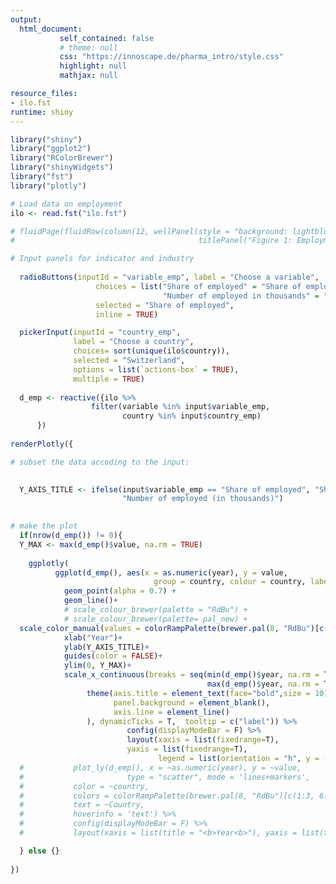 ```yaml
---
output:
  html_document:
           self_contained: false
           # theme: null
           css: "https://innoscape.de/pharma_intro/style.css"
           highlight: null
           mathjax: null

resource_files:
- ilo.fst 
runtime: shiny
---
```


```r
library("shiny")
library("ggplot2")
library("RColorBrewer")
library("shinyWidgets")
library("fst")
library("plotly")
```

```r
# Load data on employment 
ilo <- read.fst("ilo.fst")
```


```r
# fluidPage(fluidRow(column(12, wellPanel(style = "background: lightblue50",
#                                         titlePanel("Figure 1: Employment\n"), 

# Input panels for indicator and industry
 
  radioButtons(inputId = "variable_emp", label = "Choose a variable",
                   choices = list("Share of employed" = "Share of employed",
                                  "Number of employed in thousands" = "Number of employed in thousands"),
                   selected = "Share of employed",
                   inline = TRUE)

  pickerInput(inputId = "country_emp",
              label = "Choose a country", 
              choices= sort(unique(ilo$country)),
              selected = "Switzerland",
              options = list(`actions-box` = TRUE),
              multiple = TRUE)
  
  d_emp <- reactive({ilo %>%
                  filter(variable %in% input$variable_emp,
                         country %in% input$country_emp)
      })
  
renderPlotly({

# subset the data accoding to the input:

  
  Y_AXIS_TITLE <- ifelse(input$variable_emp == "Share of employed", "Share of employed (in %)",
                         "Number of employed (in thousands)") 
  

# make the plot
  if(nrow(d_emp()) != 0){
  Y_MAX <- max(d_emp()$value, na.rm = TRUE) 
    
    ggplotly(
          ggplot(d_emp(), aes(x = as.numeric(year), y = value,
                                group = country, colour = country, label = Country)) +
            geom_point(alpha = 0.7) +
            geom_line()+
            # scale_colour_brewer(palette = "RdBu") +
            # scale_colour_brewer(palette= pal_new) +
  scale_color_manual(values = colorRampPalette(brewer.pal(8, "RdBu")[c(1:3, 6:8)])(length(unique(d_emp()$country)))) +
            xlab("Year")+
            ylab(Y_AXIS_TITLE)+
            guides(color = FALSE)+
            ylim(0, Y_MAX)+
            scale_x_continuous(breaks = seq(min(d_emp()$year, na.rm = T),
                                            max(d_emp()$year, na.rm = T), by = 5)) +
                 theme(axis.title = element_text(face="bold",size = 10),
                       panel.background = element_blank(),
                       axis.line = element_line()
                 ), dynamicTicks = T,  tooltip = c("label")) %>%
                          config(displayModeBar = F) %>%
                          layout(xaxis = list(fixedrange=T),
                          yaxis = list(fixedrange=T),
                                 legend = list(orientation = "h", y = -0.25))
  #           plot_ly(d_emp(), x = ~as.numeric(year), y = ~value,
  #                       type = "scatter", mode = 'lines+markers',
  #           color = ~country,
  #           colors = colorRampPalette(brewer.pal(8, "RdBu")[c(1:3, 6:8)])(length(unique(d_emp()$country))),
  #           text = ~Country,
  #           hoverinfo = 'text') %>%
  #           config(displayModeBar = F) %>%
  #           layout(xaxis = list(title = "<b>Year<b>"), yaxis = list(title = paste0("<b>", Y_AXIS_TITLE, "<b>")), legend = list(x = 0, y = 100, orientation = 'h'))

  } else {}
    
})
  

```

